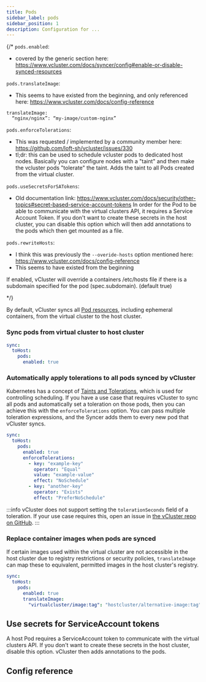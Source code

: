 ```yaml
---
title: Pods
sidebar_label: pods
sidebar_position: 1
description: Configuration for ...
---
```



{/*
`pods.enabled`:
- covered by the generic section here: https://www.vcluster.com/docs/syncer/config#enable-or-disable-synced-resources

`pods.translateImage`:
- This seems to have existed from the beginning, and only referenced here: https://www.vcluster.com/docs/config-reference

```
translateImage:
  “nginx/nginx”: “my-image/custom-nginx”
```

`pods.enforceTolerations`:
- This was requested / implemented by a community member here: https://github.com/loft-sh/vcluster/issues/330
- tl;dr: this can be used to schedule vcluster pods to dedicated host nodes. Basically you can configure nodes with a "taint" and then make the vcluster pods "tolerate" the taint. Adds the taint to all Pods created from the virtual cluster.



`pods.useSecretsForSATokens`:
- Old documentation link: https://www.vcluster.com/docs/security/other-topics#secret-based-service-account-tokens
In order for the Pod to be able to communicate with the virtual clusters API, it requires a Service Account Token. 
If you don't want to create these secrets in the host cluster, you can disable this option which will then add annotations to the pods which then get mounted as a file.

`pods.rewriteHosts`:
- I think this was previously the `--overide-hosts` option mentioned here: https://www.vcluster.com/docs/config-reference
- This seems to have existed from the beginning

If enabled, vCluster will override a containers /etc/hosts file if there is a subdomain specified for the pod (spec.subdomain). (default true)

*/}

By default, vCluster syncs all [Pod resources](https://kubernetes.io/docs/concepts/workloads/pods/), including ephemeral containers, from the virtual cluster to the host cluster.

### Sync pods from virtual cluster to host cluster

```YAML
sync:
  toHost:
    pods:
      enabled: true
```

### Automatically apply tolerations to all pods synced by vCluster 

Kubernetes has a concept of [Taints and Tolerations](https://kubernetes.io/docs/concepts/scheduling-eviction/taint-and-toleration/), which is used for controlling scheduling. 
If you have a use case that requires vCluster to sync all pods and automatically set a toleration on those pods, then you can achieve this with the `enforceTolerations` option. You can pass multiple toleration expressions, and  the Syncer adds them to every new pod that vCluster syncs.

```YAML
sync:
  toHost:
    pods:
      enabled: true
      enforceTolerations:
        - key: "example-key"
          operator: "Equal"
          value: "example-value"
          effect: "NoSchedule"
        - key: "another-key"
          operator: "Exists"
          effect: "PreferNoSchedule"
```

:::info
vCluster does not support setting the `tolerationSeconds` field of a toleration. If your use case requires this, open an issue in [the vCluster repo on GitHub](https://github.com/loft-sh/vcluster/issues).
::: 

### Replace container images when pods are synced

If certain images used within the virtual cluster are not accessible in the host cluster due to registry restrictions or security policies, `translateImage` can map these to equivalent, permitted images in the host cluster's registry.

```YAML
sync:
  toHost:
    pods:
      enabled: true
      translateImage: 
        "virtualcluster/image:tag": "hostcluster/alternative-image:tag"
```

## Use secrets for ServiceAccount tokens

A host Pod requires a ServiceAccount token to communicate with the virtual clusters API. If you don't want to create these secrets in the host cluster, disable this option. vCluster then adds annotations to the pods.

## Config reference

<SyncPods/>

